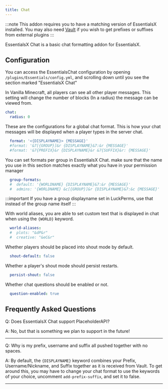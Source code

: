 ```yaml
---
title: Chat
---
```

:::note
This addon requires you to have a matching version of EssentialsX installed.
You may also need [Vault](https://github.com/milkbowl/Vault) if you wish to get prefixes or suffixes from external plugins
:::


EssentialsX Chat is a basic chat formatting addon for EssentialsX.


## Configuration
You can access the EssentialsChat configuration by opening `/plugins/Essentials/config.yml`, and scrolling down until you see the section marked "EssentialsX Chat"

In Vanilla Minecraft, all players can see all other player messages. This setting will change the number of blocks (In a radius) the message can be viewed from.
```yaml
chat:
  radius: 0
```

These are the configurations for a global chat format. This is how your chat messages will be displayed when a player types in the server chat.
```yaml
  format: '<{DISPLAYNAME}> {MESSAGE}'
  #format: '&7[{GROUP}]&r {DISPLAYNAME}&7:&r {MESSAGE}'
  #format: '&7{PREFIX}&r {DISPLAYNAME}&r &7{SUFFIX}&r: {MESSAGE}'
```

You can set formats per group in EssentialsX Chat. make sure that the name you use in this section matches exactly what you have in your permission manager
```yaml
  group-formats:
  #  default: '{WORLDNAME} {DISPLAYNAME}&7:&r {MESSAGE}'
  #  admins: '{WORLDNAME} &c[{GROUP}]&r {DISPLAYNAME}&7:&c {MESSAGE}'
```
:::important
If you have a group displayname set in LuckPerms, use that instead of the group name itself
:::

With world aliases, you are able to set custom text that is displayed in chat when using the `{WORLD}` keyword.
```yaml
  world-aliases:
  #  plots: "&dP&r"
  #  creative: "&eC&r"
```

Whether players should be placed into shout mode by default.
```yaml
  shout-default: false
```

Whether a player's shout mode should persist restarts.
```yaml
  persist-shout: false
```

Whether chat questions should be enabled or not.
```yaml
  question-enabled: true
```

## __Frequently Asked Questions__
Q: Does EssentialsX Chat support PlaceholderAPI?

A: No, but that is something we plan to support in the future!

___

Q: Why is my prefix, username and suffix all pushed together with no spaces.

A: By default, the `{DISPLAYNAME}` keyword combines your Prefix, Username/Nickname, and Suffix together as it is received from Vault.
To get around this, you may have to change your chat format to use the keywords of your choice, uncomment `add-prefix-suffix`, and set it to false.

___
